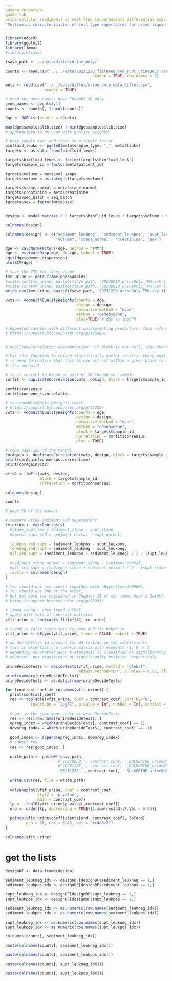 ```yaml
---
sevahn vorperian
quake lab
urine cellular (sediment) vs cell-free (supernatant) differential expression
"Multiomics characterization of cell type repertoires for urine liquid biopsies"
---
```



```r
library(edgeR)
library(ggplot2)
library(limma)
#library(Glimma)
```

```r
fsave_path = '../data/diffex/urine_only/'
```


```r
counts <- read.csv("../../data/20231228_filtered_sed_supt_urineONLY.csv",
                                      header = TRUE, row.names = 2)

meta <- read.csv("../../data/diffex/urine_only_meta_diffex.csv",
                 header = TRUE)

# drop the gene names; have Ensembl ID only
gene_names <- counts[,1]
counts <- counts[, 2:ncol(counts)]
```

```r
dge <- DGEList(counts = counts)
```

```r
max(dge$samples$lib.size) / min(dge$samples$lib.size)
# appropriate to do voom with quality weights
```


```r

# knit sample type and stone to a single factor
biofluid_leuks <- paste0(meta$sample_type, "_", meta$leuks)
targets <- as.data.frame(biofluid_leuks)

targets$biofluid_leuks <- factor(targets$biofluid_leuks)
targets$sample_id = factor(meta$patient_id)

targets$volume = meta$vol_samps
targets$volume = as.integer(targets$volume)

targets$stone_normal = meta$stone_normal
targets$creatinine = meta$creatinine
targets$seq_batch = seq_batch
targets$sex = factor(meta$sex)


design <- model.matrix(~0 + targets$biofluid_leuks + targets$volume + targets$stone_normal + targets$creatinine + targets$sex)

```


```r
colnames(design)
```


```r
colnames(design) <- c("sediment_leukneg", "sediment_leukpos", "supt_leukneg", "supt_leukpos",
                      "volume", 'stone_normal', 'creatinine', 'sex')

```


```r
dge <- calcNormFactors(dge, method = "TMM")
dge <- estimateDisp(dge, design, robust = TRUE)
sqrt(dge$common.dispersion) 
plotBCV(dge)
```

```r
# save the TMM for later usage
tmm_urine <- data.frame(dge$samples)
#write.csv(tmm_urine, paste0(fsave_path, '20230919_urineOnly_TMM.csv'))
#write.csv(tmm_urine, paste0(fsave_path, '20230930_urineOnly_TMM.csv'))
write.csv(tmm_urine, paste0(fsave_path, '20231228_urineOnly_TMM.csv'))
```


```r
vwts <- voomWithQualityWeights(counts = dge, 
                               design = design,
                               normalize.method = "none",
                               method = "genebygene",
                               plot=TRUE) # dge vs logCPM
```


```r
# Repeated samples with different uninteresting predictors: This refers to situations where repeated samples do not have the same set of predictors in the design matrix, e.g., because some repeated samples were processed in a different batch. If the repeated samples for each blocking level have the same pattern of values for those predictors (e.g., each blocking level has one repeated sample in each of three batches), summation is still possible. However, in general, this is not the case and then duplicateCorrelation must be used.
# https://support.bioconductor.org/p/125489/


# duplicateCorrelation documentation: "if block is not null, this function estimates the correlation between repeated observations on the blocking variable. typicallly the blocks are biological replicates and repeated observations on the same block may be correlated... the function also returns a consensus correlation, which is a robust average of the individual correlations, intended for input to the functions such as lmFit or voom.."

# For this function to return statistically useful results, there must be at least two more arrays than the number of coefficients to be estimated, i.e., two more than the column rank of design.
# -> need to confirm that this is overall not within a given block (i think
# it's overall)

# is it correct to block on patient ID though the sample 
corfit <- duplicateCorrelation(vwts, design, block = targets$sample_id)
```

```r
corfit$consensus
corfit$consensus.correlation
```

```r
# run voomWithQualityWeights twice 
# https://support.bioconductor.org/p/59700/
vwts <- voomWithQualityWeights(counts = dge,
                               design = design,
                               normalize.method = "none",
                               method = "genebygene",
                               block = targets$sample_id,
                               correlation = corfit$consensus,
                               plot = TRUE) 
```

```r
# copy page 126 of the manual
corAgain <- duplicateCorrelation(vwts, design, block = targets$sample_id)
print(corAgain$consensus.correlation)
print(corAgain$cor)
```


```r
vfit2 <- lmFit(vwts, design,
               block = targets$sample_id,
               correlation = corfit$consensus)
```


```r
colnames(design)
```

```r
counts
```



```r
# page 50 of the manual

# compare urine sediment and supernatant
cm_urine <- makeContrasts(
  #stone_supt_sed = sediment_stone - supt_stone,
  #normal_supt_sed = sediment_normal - supt_normal,
  
  leukpos_sed_supt = sediment_leukpos - supt_leukpos,
  leukneg_sed_supt = sediment_leukneg - supt_leukneg,
  all_sed_supt = (sediment_leukpos + sediment_leukneg) / 2 - (supt_leukpos + supt_leukneg) / 2,
  
  #sediment_stone_normal = sediment_stone - sediment_normal,
  #all_sed_supt = (sediment_stone + sediment_normal) / 2 - (supt_stone + supt_normal) / 2,
  levels = colnames(design)
)
```

```r
# You should not use voom() together with eBayes(trend=TRUE). 
# You should use one or the other,
# but not both (as explained in Chapter 15 of the limma User's Guide).
# https://support.bioconductor.org/p/98201/

# limma trend - when trend = TRUE
# apply diff sets of contrast matrices
vfit_urine <- contrasts.fit(vfit2, cm_urine)

# trend is false since this is voom and its baked in
vfit_urine <- eBayes(vfit_urine, trend = FALSE, robust = TRUE) 
```


```r
# do decideTests to account for MH testing on the coefficients
# this is essentially a numeric matrix with elements -1, 0 or 1 
# depending on whether each t-statistic is classified as significantly
# negative, not significant or significantly positive respectively

urineDecideTests <- decideTests(vfit_urine, method = "global", 
                                adjust.method="BH", p.value = 0.05, lfc = 0)
print(summary(urineDecideTests))
urineDecideTests <- as.data.frame(urineDecideTests)
```



```r
for (contrast_coef in colnames(vfit_urine)) {
  print(contrast_coef)
  res <- topTable(vfit_urine, coef = contrast_coef, sort.by="B",
           resort.by = "logFC", p.value = Inf, number = Inf, confint = TRUE)
  
  # put in the same gene order as urineDecideTests
  res <- res[row.names(urineDecideTests),]
  upreg_index = which(urineDecideTests[, contrast_coef] == 1)
  downreg_index = which(urineDecideTests[, contrast_coef] == -1)
  
  good_index <- append(upreg_index, downreg_index)
  # subset res
  res <- res[good_index, ]
  
  write_path <- paste0(fsave_path,
                       #'20230930_', contrast_coef, '_BULKURINE_urineONLY_deg.csv')
                       #'20231225_', contrast_coef, '_BULKURINE_urineONLY_deg.csv')
                       '20231228_', contrast_coef, '_BULKURINE_urineONLY_deg.csv')
  
  write.csv(res, file = write_path)
  
  volcanoplot(vfit_urine, coef = contrast_coef,
              style = 'p-value',
              main = contrast_coef)
  lp <- -log10(vfit_urine$p.value[,contrast_coef])
  ord <- order(lp, decreasing = TRUE)[1:sum(res$adj.P.Val < 0.05)]

  points(vfit_urine$coefficients[ord, contrast_coef], lp[ord], 
         pch = 16, cex = 0.45, col = "#c4d8e2")
}
```


```r
colnames(vfit_urine)
```


# get the lists 
```r
designDF <- data.frame(design)

sediment_leukneg_idx <- designDF[designDF$sediment_leukneg == 1,]
sediment_leukpos_idx <- designDF[designDF$sediment_leukpos == 1,]

supt_leukneg_idx <- designDF[designDF$supt_leukneg == 1,]
supt_leukpos_idx <- designDF[designDF$supt_leukpos == 1,]

sediment_leukneg_idx <- as.numeric(row.names(sediment_leukneg_idx))
sediment_leukpos_idx <- as.numeric(row.names(sediment_leukpos_idx))

supt_leukneg_idx <- as.numeric(row.names(supt_leukneg_idx))
supt_leukpos_idx <- as.numeric(row.names(supt_leukpos_idx))
```

```r
colnames(counts[, sediment_leukneg_idx])
```


```r
paste(colnames(counts[, sediment_leukneg_idx]))
```

```r
paste(colnames(counts[, sediment_leukpos_idx]))
```

```r
paste(colnames(counts[, supt_leukneg_idx]))
```

```r
paste(colnames(counts[, supt_leukpos_idx]))
```



